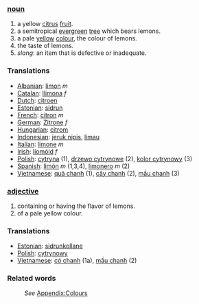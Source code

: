 ===[[noun]]===
#a yellow [[citrus]] [[fruit]].
#a semitropical [[evergreen]] [[tree]] which bears lemons.
#a pale [[yellow]] [[color|colour]], the colour of lemons.
#the taste of lemons.
#''slang'': an item that is defective or inadequate.
===Translations===
*[[Albanian]]: [[limon]] ''m''
*[[Catalan]]: [[llimona]] ''f''
*[[Dutch]]: [[citroen]]
*[[Estonian]]: [[sidrun]]
*[[French]]: [[citron]] ''m''
*[[German]]: [[Zitrone]] ''f''
*[[Hungarian]]: [[citrom]]
*[[Indonesian]]: [[jeruk nipis]], [[limau]]
*[[Italian]]: [[limone]] ''m''
*[[Irish]]: [[líomóid]] ''f''
*[[Polish]]: [[cytryna]] (1), [[drzewo cytrynowe]] (2), [[kolor cytrynowy]] (3)
*[[Spanish]]: [[limón]] ''m'' (1,3,4), [[limonero]] ''m'' (2)
*[[Vietnamese]]: [[quả chanh]] (1), [[cây chanh]] (2), [[mầu chanh]] (3)

===[[adjective]]===
#containing or having the flavor of lemons.
#of a pale yellow colour.
===Translations===
*[[Estonian]]: [[sidrunkollane]]
*[[Polish]]: [[cytrynowy]]
*[[Vietnamese]]: [[có chanh]] (1a), [[mầu chanh]] (2)
===Related words===
:''See'' [[Wiktionary_Appendix:Colours|Appendix:Colours]]